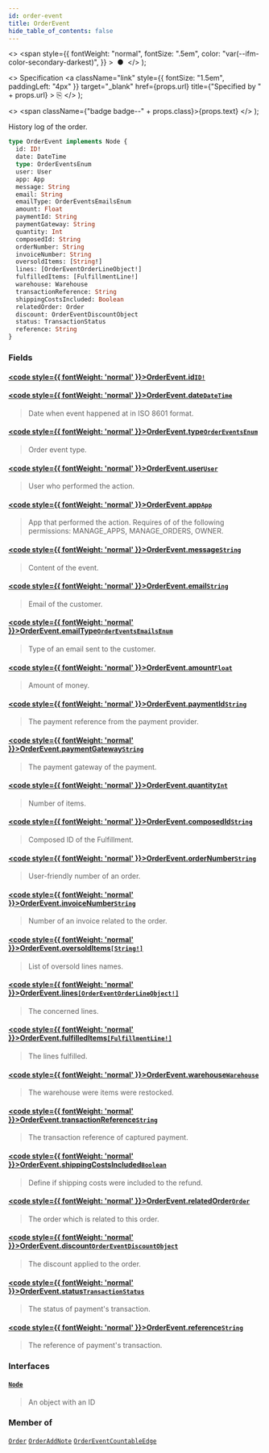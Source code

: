 ```yaml
---
id: order-event
title: OrderEvent
hide_table_of_contents: false
---
```


  <>
    <span
      style={{
        fontWeight: "normal",
        fontSize: ".5em",
        color: "var(--ifm-color-secondary-darkest)",
      }}
    >
      &nbsp;●&nbsp;
    </span>
  </>
);

  <>
    Specification
    <a
      className="link"
      style={{ fontSize: "1.5em", paddingLeft: "4px" }}
      target="\_blank"
      href={props.url}
      title={"Specified by " + props.url}
    >
      ⎘
    </a>
  </>
);

  <>
    <span className={"badge badge--" + props.class}>{props.text}</span>
  </>
);

History log of the order.

```graphql
type OrderEvent implements Node {
  id: ID!
  date: DateTime
  type: OrderEventsEnum
  user: User
  app: App
  message: String
  email: String
  emailType: OrderEventsEmailsEnum
  amount: Float
  paymentId: String
  paymentGateway: String
  quantity: Int
  composedId: String
  orderNumber: String
  invoiceNumber: String
  oversoldItems: [String!]
  lines: [OrderEventOrderLineObject!]
  fulfilledItems: [FulfillmentLine!]
  warehouse: Warehouse
  transactionReference: String
  shippingCostsIncluded: Boolean
  relatedOrder: Order
  discount: OrderEventDiscountObject
  status: TransactionStatus
  reference: String
}
```

### Fields

#### [<code style={{ fontWeight: 'normal' }}>OrderEvent.<b>id</b></code>](#)<Bullet />[`ID!`](../../api-reference/miscellaneous/scalars/id) <Badge class="secondary" text="non-null"/> <Badge class="secondary" text="scalar"/> <Badge class="secondary" text="miscellaneous"/>

>

#### [<code style={{ fontWeight: 'normal' }}>OrderEvent.<b>date</b></code>](#)<Bullet />[`DateTime`](../../api-reference/miscellaneous/scalars/date-time) <Badge class="secondary" text="scalar"/> <Badge class="secondary" text="miscellaneous"/>

> Date when event happened at in ISO 8601 format.

#### [<code style={{ fontWeight: 'normal' }}>OrderEvent.<b>type</b></code>](#)<Bullet />[`OrderEventsEnum`](../../api-reference/orders/enums/order-events-enum) <Badge class="secondary" text="enum"/> <Badge class="secondary" text="orders"/>

> Order event type.

#### [<code style={{ fontWeight: 'normal' }}>OrderEvent.<b>user</b></code>](#)<Bullet />[`User`](../../api-reference/users/objects/user) <Badge class="secondary" text="object"/> <Badge class="secondary" text="users"/>

> User who performed the action.

#### [<code style={{ fontWeight: 'normal' }}>OrderEvent.<b>app</b></code>](#)<Bullet />[`App`](../../api-reference/apps/objects/app) <Badge class="secondary" text="object"/> <Badge class="secondary" text="apps"/>

> App that performed the action. Requires of of the following permissions: MANAGE_APPS, MANAGE_ORDERS, OWNER.

#### [<code style={{ fontWeight: 'normal' }}>OrderEvent.<b>message</b></code>](#)<Bullet />[`String`](../../api-reference/miscellaneous/scalars/string) <Badge class="secondary" text="scalar"/> <Badge class="secondary" text="miscellaneous"/>

> Content of the event.

#### [<code style={{ fontWeight: 'normal' }}>OrderEvent.<b>email</b></code>](#)<Bullet />[`String`](../../api-reference/miscellaneous/scalars/string) <Badge class="secondary" text="scalar"/> <Badge class="secondary" text="miscellaneous"/>

> Email of the customer.

#### [<code style={{ fontWeight: 'normal' }}>OrderEvent.<b>emailType</b></code>](#)<Bullet />[`OrderEventsEmailsEnum`](../../api-reference/orders/enums/order-events-emails-enum) <Badge class="secondary" text="enum"/> <Badge class="secondary" text="orders"/>

> Type of an email sent to the customer.

#### [<code style={{ fontWeight: 'normal' }}>OrderEvent.<b>amount</b></code>](#)<Bullet />[`Float`](../../api-reference/miscellaneous/scalars/float) <Badge class="secondary" text="scalar"/> <Badge class="secondary" text="miscellaneous"/>

> Amount of money.

#### [<code style={{ fontWeight: 'normal' }}>OrderEvent.<b>paymentId</b></code>](#)<Bullet />[`String`](../../api-reference/miscellaneous/scalars/string) <Badge class="secondary" text="scalar"/> <Badge class="secondary" text="miscellaneous"/>

> The payment reference from the payment provider.

#### [<code style={{ fontWeight: 'normal' }}>OrderEvent.<b>paymentGateway</b></code>](#)<Bullet />[`String`](../../api-reference/miscellaneous/scalars/string) <Badge class="secondary" text="scalar"/> <Badge class="secondary" text="miscellaneous"/>

> The payment gateway of the payment.

#### [<code style={{ fontWeight: 'normal' }}>OrderEvent.<b>quantity</b></code>](#)<Bullet />[`Int`](../../api-reference/miscellaneous/scalars/int) <Badge class="secondary" text="scalar"/> <Badge class="secondary" text="miscellaneous"/>

> Number of items.

#### [<code style={{ fontWeight: 'normal' }}>OrderEvent.<b>composedId</b></code>](#)<Bullet />[`String`](../../api-reference/miscellaneous/scalars/string) <Badge class="secondary" text="scalar"/> <Badge class="secondary" text="miscellaneous"/>

> Composed ID of the Fulfillment.

#### [<code style={{ fontWeight: 'normal' }}>OrderEvent.<b>orderNumber</b></code>](#)<Bullet />[`String`](../../api-reference/miscellaneous/scalars/string) <Badge class="secondary" text="scalar"/> <Badge class="secondary" text="miscellaneous"/>

> User-friendly number of an order.

#### [<code style={{ fontWeight: 'normal' }}>OrderEvent.<b>invoiceNumber</b></code>](#)<Bullet />[`String`](../../api-reference/miscellaneous/scalars/string) <Badge class="secondary" text="scalar"/> <Badge class="secondary" text="miscellaneous"/>

> Number of an invoice related to the order.

#### [<code style={{ fontWeight: 'normal' }}>OrderEvent.<b>oversoldItems</b></code>](#)<Bullet />[`[String!]`](../../api-reference/miscellaneous/scalars/string) <Badge class="secondary" text="list"/> <Badge class="secondary" text="scalar"/> <Badge class="secondary" text="miscellaneous"/>

> List of oversold lines names.

#### [<code style={{ fontWeight: 'normal' }}>OrderEvent.<b>lines</b></code>](#)<Bullet />[`[OrderEventOrderLineObject!]`](../../api-reference/orders/objects/order-event-order-line-object) <Badge class="secondary" text="list"/> <Badge class="secondary" text="object"/> <Badge class="secondary" text="orders"/>

> The concerned lines.

#### [<code style={{ fontWeight: 'normal' }}>OrderEvent.<b>fulfilledItems</b></code>](#)<Bullet />[`[FulfillmentLine!]`](../../api-reference/orders/objects/fulfillment-line) <Badge class="secondary" text="list"/> <Badge class="secondary" text="object"/> <Badge class="secondary" text="orders"/>

> The lines fulfilled.

#### [<code style={{ fontWeight: 'normal' }}>OrderEvent.<b>warehouse</b></code>](#)<Bullet />[`Warehouse`](../../api-reference/products/objects/warehouse) <Badge class="secondary" text="object"/> <Badge class="secondary" text="products"/>

> The warehouse were items were restocked.

#### [<code style={{ fontWeight: 'normal' }}>OrderEvent.<b>transactionReference</b></code>](#)<Bullet />[`String`](../../api-reference/miscellaneous/scalars/string) <Badge class="secondary" text="scalar"/> <Badge class="secondary" text="miscellaneous"/>

> The transaction reference of captured payment.

#### [<code style={{ fontWeight: 'normal' }}>OrderEvent.<b>shippingCostsIncluded</b></code>](#)<Bullet />[`Boolean`](../../api-reference/miscellaneous/scalars/boolean) <Badge class="secondary" text="scalar"/> <Badge class="secondary" text="miscellaneous"/>

> Define if shipping costs were included to the refund.

#### [<code style={{ fontWeight: 'normal' }}>OrderEvent.<b>relatedOrder</b></code>](#)<Bullet />[`Order`](../../api-reference/orders/objects/order) <Badge class="secondary" text="object"/> <Badge class="secondary" text="orders"/>

> The order which is related to this order.

#### [<code style={{ fontWeight: 'normal' }}>OrderEvent.<b>discount</b></code>](#)<Bullet />[`OrderEventDiscountObject`](../../api-reference/miscellaneous/objects/order-event-discount-object) <Badge class="secondary" text="object"/> <Badge class="secondary" text="miscellaneous"/>

> The discount applied to the order.

#### [<code style={{ fontWeight: 'normal' }}>OrderEvent.<b>status</b></code>](#)<Bullet />[`TransactionStatus`](../../api-reference/payments/enums/transaction-status) <Badge class="secondary" text="enum"/> <Badge class="secondary" text="payments"/>

> The status of payment's transaction.

#### [<code style={{ fontWeight: 'normal' }}>OrderEvent.<b>reference</b></code>](#)<Bullet />[`String`](../../api-reference/miscellaneous/scalars/string) <Badge class="secondary" text="scalar"/> <Badge class="secondary" text="miscellaneous"/>

> The reference of payment's transaction.

### Interfaces

#### [`Node`](../../api-reference/miscellaneous/interfaces/node) <Badge class="secondary" text="interface"/> <Badge class="secondary" text="miscellaneous"/>

> An object with an ID

### Member of

[`Order`](../../api-reference/orders/objects/order) <Badge class="secondary" text="object"/><Bullet />[`OrderAddNote`](../../api-reference/orders/objects/order-add-note) <Badge class="secondary" text="object"/><Bullet />[`OrderEventCountableEdge`](../../api-reference/miscellaneous/objects/order-event-countable-edge) <Badge class="secondary" text="object"/>
